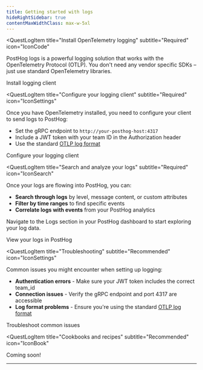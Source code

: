 ```yaml
---
title: Getting started with logs
hideRightSidebar: true
contentMaxWidthClass: max-w-5xl
---
```



<QuestLog firstSpeechBubble="Let's get started!" lastSpeechBubble="Time to search through your logs!">

<QuestLogItem 
    title="Install OpenTelemetry logging"
    subtitle="Required"
    icon="IconCode"
>

PostHog logs is a powerful logging solution that works with the OpenTelemetry Protocol (OTLP). 
You don't need any vendor specific SDKs – just use standard OpenTelemetry libraries.

<CallToAction type="primary" to="/docs/logs/installation">
  Install logging client
</CallToAction>

</QuestLogItem>

<QuestLogItem 
  title="Configure your logging client"
  subtitle="Required"
  icon="IconSettings"
>

Once you have OpenTelemetry installed, you need to configure your client to send logs to PostHog:

- Set the gRPC endpoint to `http://your-posthog-host:4317`
- Include a JWT token with your team ID in the Authorization header
- Use the standard [OTLP log format](https://opentelemetry.io/docs/specs/otel/logs/data-model/)

<CallToAction type="primary" to="/docs/logs/installation">
  Configure your logging client
</CallToAction>

</QuestLogItem>

<QuestLogItem 
  title="Search and analyze your logs"
  subtitle="Required"
  icon="IconSearch"
>

Once your logs are flowing into PostHog, you can:

- **Search through logs** by level, message content, or custom attributes
- **Filter by time ranges** to find specific events
- **Correlate logs with events** from your PostHog analytics

Navigate to the Logs section in your PostHog dashboard to start exploring your log data.

<CallToAction type="primary" to="https://app.posthog.com/logs">
  View your logs in PostHog
</CallToAction>

</QuestLogItem>

<QuestLogItem 
  title="Troubleshooting"
  subtitle="Recommended"
  icon="IconSettings"
>

Common issues you might encounter when setting up logging:

- **Authentication errors** - Make sure your JWT token includes the correct team_id
- **Connection issues** - Verify the gRPC endpoint and port 4317 are accessible
- **Log format problems** - Ensure you're using the standard [OTLP log format](https://opentelemetry.io/docs/specs/otel/logs/data-model/)

<CallToAction type="primary" to="/docs/logs/troubleshooting">
  Troubleshoot common issues
</CallToAction>

</QuestLogItem>

<QuestLogItem 
  title="Cookbooks and recipes"
  subtitle="Recommended"
  icon="IconBook"
>

Coming soon!

---

</QuestLogItem>

</QuestLog>
